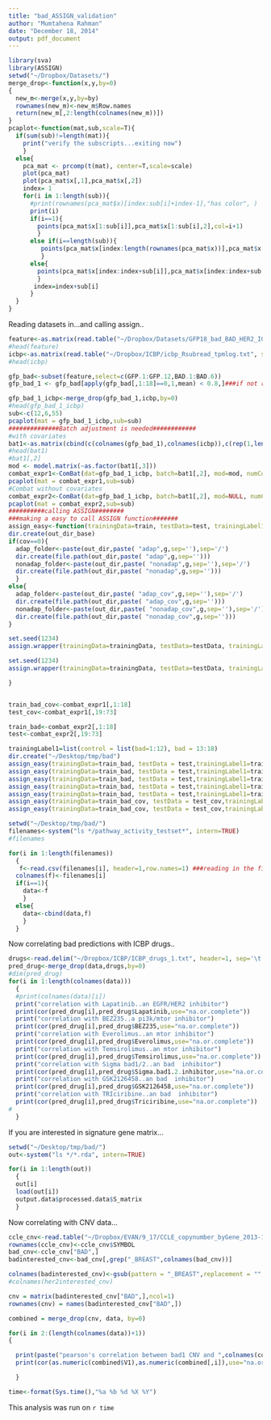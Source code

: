 ```yaml
---
title: "bad_ASSIGN_validation"
author: "Mumtahena Rahman"
date: "December 18, 2014"
output: pdf_document
---
```

```r
library(sva)
library(ASSIGN)
setwd("~/Dropbox/Datasets/")
merge_drop<-function(x,y,by=0)
{
  new_m<-merge(x,y,by=by)
  rownames(new_m)<-new_m$Row.names
  return(new_m[,2:length(colnames(new_m))])
}
pcaplot<-function(mat,sub,scale=T){
  if(sum(sub)!=length(mat)){
    print("verify the subscripts...exiting now")
    }
  else{
    pca_mat <- prcomp(t(mat), center=T,scale=scale)
    plot(pca_mat)
    plot(pca_mat$x[,1],pca_mat$x[,2])
    index= 1
    for(i in 1:length(sub)){
      #print(rownames(pca_mat$x)[index:sub[i]+index-1],"has color", )
      print(i)
      if(i==1){
        points(pca_mat$x[1:sub[i]],pca_mat$x[1:sub[i],2],col=i+1)
        }
      else if(i==length(sub)){
         points(pca_mat$x[index:length(rownames(pca_mat$x))],pca_mat$x[index:length(rownames(pca_mat$x)),2],col=i+1)
         }
      else{
        points(pca_mat$x[index:index+sub[i]],pca_mat$x[index:index+sub[i],2],col=i+1)
        }
       index=index+sub[i]
      }
  }
}
```
Reading datasets in...and calling assign..

```r
feature<-as.matrix(read.table("~/Dropbox/Datasets/GFP18_bad_BAD_HER2_IGF1R_RAF_ERK.tpmlog", sep='\t', stringsAsFactors=FALSE, header=1, row.names=1))
#head(feature)
icbp<-as.matrix(read.table("~/Dropbox/ICBP/icbp_Rsubread_tpmlog.txt", sep='\t', stringsAsFactors=FALSE, header=1, row.names=1))
#head(icbp)

gfp_bad<-subset(feature,select=c(GFP.1:GFP.12,BAD.1:BAD.6))
gfp_bad_1 <- gfp_bad[apply(gfp_bad[,1:18]==0,1,mean) < 0.8,]###if not removed over 83%; error occurs in batch adjustment

gfp_bad_1_icbp<-merge_drop(gfp_bad_1,icbp,by=0)
#head(gfp_bad_1_icbp)
sub<-c(12,6,55)
pcaplot(mat = gfp_bad_1_icbp,sub=sub)
##############Batch adjustment is needed############
#with covariates
bat1<-as.matrix(cbind(c(colnames(gfp_bad_1),colnames(icbp)),c(rep(1,length(colnames(gfp_bad_1))),rep(2,length(colnames(icbp)))),c(rep(1,12),rep(2,6),rep(1,length(colnames(icbp))))))
#head(bat1)
#bat1[,2]
mod <- model.matrix(~as.factor(bat1[,3]))
combat_expr1<-ComBat(dat=gfp_bad_1_icbp, batch=bat1[,2], mod=mod, numCovs=NULL)
pcaplot(mat = combat_expr1,sub=sub)
#Combat without covariates
combat_expr2<-ComBat(dat=gfp_bad_1_icbp, batch=bat1[,2], mod=NULL, numCovs=NULL)
pcaplot(mat = combat_expr2,sub=sub)
##########calling ASSIGN########
###making a easy to call ASSIGN function#######
assign_easy<-function(trainingData=train, testData=test, trainingLabel1=NULL,g=100,out_dir_base="~/Desktop/tmp/bad",cov=0){
dir.create(out_dir_base)
if(cov==0){
  adap_folder<-paste(out_dir,paste( "adap",g,sep=''),sep='/')
  dir.create(file.path(out_dir,paste( "adap",g,sep='')))
  nonadap_folder<-paste(out_dir,paste( "nonadap",g,sep=''),sep='/')
  dir.create(file.path(out_dir,paste( "nonadap",g,sep='')))
  }
else{
  adap_folder<-paste(out_dir,paste( "adap_cov",g,sep=''),sep='/')
  dir.create(file.path(out_dir,paste( "adap_cov",g,sep='')))
  nonadap_folder<-paste(out_dir,paste( "nonadap_cov",g,sep=''),sep='/')
  dir.create(file.path(out_dir,paste( "nonadap_cov",g,sep='')))
}

set.seed(1234)
assign.wrapper(trainingData=trainingData, testData=testData, trainingLabel=trainingLabel1, testLabel=NULL, geneList=NULL, n_sigGene=g, adaptive_B=T, adaptive_S=F, mixture_beta=F, outputDir=adap_folder, theta0=0.05, theta1=0.9, iter=2000, burn_in=1000)  

set.seed(1234)
assign.wrapper(trainingData=trainingData, testData=testData, trainingLabel=trainingLabel1, testLabel=NULL, geneList=NULL, n_sigGene=g, adaptive_B=F, adaptive_S=F, mixture_beta=F, outputDir=nonadap_folder, theta0=0.05, theta1=0.9, iter=2000, burn_in=1000)  

}


train_bad_cov<-combat_expr1[,1:18]
test_cov<-combat_expr1[,19:73]

train_bad<-combat_expr2[,1:18]
test<-combat_expr2[,19:73]

trainingLabel1=list(control = list(bad=1:12), bad = 13:18)
dir.create("~/Desktop/tmp/bad")
assign_easy(trainingData=train_bad, testData = test,trainingLabel1=trainingLabel1,g=350,out_dir_base="~/Desktop/tmp/bad")
assign_easy(trainingData=train_bad, testData = test,trainingLabel1=trainingLabel1,g=250,out_dir_base="~/Desktop/tmp/bad/")
assign_easy(trainingData=train_bad, testData = test,trainingLabel1=trainingLabel1,g=200,out_dir_base="~/Desktop/tmp/bad/")
assign_easy(trainingData=train_bad, testData = test,trainingLabel1=trainingLabel1,g=150,out_dir_base="~/Desktop/tmp/bad/")
assign_easy(trainingData=train_bad, testData = test,trainingLabel1=trainingLabel1,g=300,out_dir_base="~/Desktop/tmp/bad/")
assign_easy(trainingData=train_bad_cov, testData = test_cov,trainingLabel1=trainingLabel1,g=300,cov=1,out_dir_base="~/Desktop/tmp/bad/")
assign_easy(trainingData=train_bad_cov, testData = test_cov,trainingLabel1=trainingLabel1,g=300,cov=1,out_dir_base="~/Desktop/tmp/bad/")

setwd("~/Desktop/tmp/bad/")
filenames<-system("ls */pathway_activity_testset*", intern=TRUE)
#filenames

for(i in 1:length(filenames))
  {
   f<-read.csv(filenames[i], header=1,row.names=1) ###reading in the filess one at a time
  colnames(f)<-filenames[i]
  if(i==1){
    data<-f
    }
  else{
    data<-cbind(data,f)
    }
  }
```

Now correlating bad predictions with ICBP drugs..
```r
drugs<-read.delim("~/Dropbox/ICBP/ICBP_drugs_1.txt", header=1, sep='\t',row.names=1)
pred_drug<-merge_drop(data,drugs,by=0)
#dim(pred_drug)
for(i in 1:length(colnames(data)))
  {
  #print(colnames(data)[i])
  print("correlation with Lapatinib..an EGFR/HER2 inhibitor")
  print(cor(pred_drug[i],pred_drug$Lapatinib,use="na.or.complete"))
  print("correlation with BEZ235..a pi3k/mtor inhibitor")
  print(cor(pred_drug[i],pred_drug$BEZ235,use="na.or.complete"))
  print("correlation with Everolimus..an mtor inhibitor")
  print(cor(pred_drug[i],pred_drug$Everolimus,use="na.or.complete"))
  print("correlation with Temsirolimus..an mtor inhibitor")
  print(cor(pred_drug[i],pred_drug$Temsirolimus,use="na.or.complete"))
  print("correlation with Sigma bad1/2..an bad  inhibitor")
  print(cor(pred_drug[i],pred_drug$Sigma.bad1.2.inhibitor,use="na.or.complete"))
  print("correlation with GSK2126458..an bad  inhibitor")
  print(cor(pred_drug[i],pred_drug$GSK2126458,use="na.or.complete"))
  print("correlation with TRIciribine..an bad  inhibitor")
  print(cor(pred_drug[i],pred_drug$Triciribine,use="na.or.complete"))
#   
  }
```

If you are interested in signature gene matrix...
```r
setwd("~/Desktop/tmp/bad/")
out<-system("ls */*.rda", intern=TRUE)

for(i in 1:length(out))
  {
  out[i] 
  load(out[i])
  output.data$processed.data$S_matrix
  }

```

Now correlating with CNV data...
```r
ccle_cnv<-read.table("~/Dropbox/EVAN/9_17/CCLE_copynumber_byGene_2013-12-03.txt", header=1)
rownames(ccle_cnv)<-ccle_cnv$SYMBOL
bad_cnv<-ccle_cnv["BAD",]
badinterested_cnv<-bad_cnv[,grep("_BREAST",colnames(bad_cnv))]

colnames(badinterested_cnv)<-gsub(pattern = "_BREAST",replacement = "",colnames(badinterested_cnv)) 
#colnames(her2interested_cnv)

cnv = matrix(badinterested_cnv["BAD",],ncol=1)
rownames(cnv) = names(badinterested_cnv["BAD",])

combined = merge_drop(cnv, data, by=0)

for(i in 2:(length(colnames(data))+1))
{

  print(paste("pearson's correlation between bad1 CNV and ",colnames(combined)[i]),sep='')
  print(cor(as.numeric(combined$V1),as.numeric(combined[,i]),use="na.or.complete"))

  }

```




```r
time<-format(Sys.time(),"%a %b %d %X %Y")
```
This analysis was run on `r time` 
